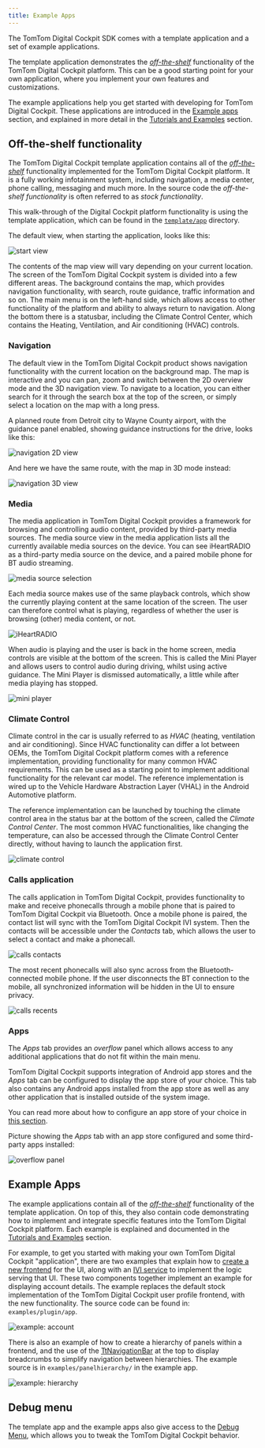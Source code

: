 ```yaml
---
title: Example Apps
---
```


The TomTom Digital Cockpit SDK comes with a template application and a set of example applications.

The template application demonstrates the
[_off-the-shelf_](/tomtom-digital-cockpit/developers/development/introduction#off-the-shelf-components-or-stock-components)
functionality of the TomTom Digital Cockpit platform. This can be a good starting point for your own
application, where you implement your own features and customizations.

The example applications help you get started with developing for TomTom Digital Cockpit. These
applications are introduced in the
[Example apps](#example-apps) section, and explained in more detail in the
[Tutorials and Examples](/tomtom-digital-cockpit/developers/tutorials-and-examples/overview) section.

## Off-the-shelf functionality

The TomTom Digital Cockpit template application contains all of the
[_off-the-shelf_](/tomtom-digital-cockpit/developers/development/introduction#off-the-shelf-components-or-stock-components)
functionality implemented for the TomTom Digital Cockpit platform. It is a fully working infotainment
system, including navigation, a media center, phone calling, messaging and much more. In the
source code the _off-the-shelf functionality_ is often referred to as _stock functionality_.

This walk-through of the Digital Cockpit platform functionality is using the template application, which can be found
in the
[`template/app`](https://github.com/tomtom-international/tomtom-digital-cockpit-sdk-examples/tree/main/template/app)
directory.

The default view, when starting the application, looks like this:

![start view](images/tomtom-digital-cockpit-detroit-map.png)

The contents of the map view will vary depending on your current location.
The screen of the TomTom Digital Cockpit system is divided into a few different areas. The background
contains the map, which provides navigation functionality, with search, route guidance, traffic
information and so on. The main menu is on the left-hand side, which allows access to other
functionality of the platform and ability to always return to navigation. Along the bottom there
is a statusbar, including the Climate Control Center, which contains the Heating, Ventilation,
and Air conditioning (HVAC) controls.

### Navigation

The default view in the TomTom Digital Cockpit product shows navigation functionality with the current
location on the background map. The map is interactive and you can pan, zoom and switch between the
2D overview mode and the 3D navigation view. To navigate to a location, you can either search for it
through the search box at the top of the screen, or simply select a location on the map with a long
press.

A planned route from Detroit city to Wayne County airport, with the guidance panel enabled, showing
guidance instructions for the drive, looks like this:

![navigation 2D view](images/navigation_route_to_wayne_airport_2D.png)

And here we have the same route, with the map in 3D mode instead:

![navigation 3D view](images/navigation_route_to_wayne_airport_3D.png)

### Media

The media application in TomTom Digital Cockpit provides a framework for browsing and controlling audio
content, provided by third-party media sources. The media source view in the media application lists all the
currently available media sources on the device. You can see iHeartRADIO as a third-party media source on
the device, and a paired mobile phone for BT audio streaming.

![media source selection](images/media_source_selection.png)

Each media source makes use of the same playback controls, which show the currently playing content
at the same location of the screen. The user can therefore control what is playing, regardless of
whether the user is browsing (other) media content, or not.

![iHeartRADIO](images/media_iheartradio.png)

When audio is playing and the user is back in the home screen, media controls are visible at the
bottom of the screen. This is called the Mini Player and allows users to control audio during
driving, whilst using active guidance. The Mini Player is dismissed automatically, a little while
after media playing has stopped.

![mini player](images/media_mini_player.png)

### Climate Control

Climate control in the car is usually referred to as _HVAC_ (heating, ventilation and air conditioning).
Since HVAC functionality can differ a lot between OEMs, the TomTom Digital Cockpit platform comes with a
reference implementation, providing functionality for many common HVAC requirements. This can be used
as a starting point to implement additional functionality for the relevant car model. The reference
implementation is wired up to the Vehicle Hardware Abstraction Layer (VHAL) in the Android Automotive
platform.

The reference implementation can be launched by touching the climate control area in the status bar
at the bottom of the screen, called the _Climate Control Center_. The most common HVAC
functionalities, like changing the temperature, can also be accessed through the Climate Control
Center directly, without having to launch the application first.

![climate control](images/climate_control.png)

### Calls application

The calls application in TomTom Digital Cockpit, provides functionality to make and receive phonecalls
through a mobile phone that is paired to TomTom Digital Cockpit via Bluetooth. Once a mobile phone is
paired, the contact list will sync with the TomTom Digital Cockpit IVI system. Then the contacts will be
accessible under the _Contacts_ tab, which allows the user to select a contact and make a
phonecall.

![calls contacts](images/calls_contacts.png)

The most recent phonecalls will also sync across from the Bluetooth-connected mobile phone. If the user
disconnects the BT connection to the mobile, all synchronized information will be hidden in the UI
to ensure privacy.

![calls recents](images/calls_recents.png)

### Apps

The _Apps_ tab provides an _overflow_ panel which allows access to any additional applications that
do not fit within the main menu.

TomTom Digital Cockpit supports integration of Android app stores and the _Apps_ tab can be configured to
display the app store of your choice. This tab also contains any Android apps installed from the app
store as well as any other application that is installed outside of the system image.

You can read more about how to configure an app store of your choice in
[this section](/tomtom-digital-cockpit/developers/tutorials-and-examples/setup/configure-an-app-store).

Picture showing the _Apps_ tab with an app store configured and some third-party apps installed:

![overflow panel](images/overflow_panel.png)

## Example Apps

The example applications contain all of the
[_off-the-shelf_](/tomtom-digital-cockpit/developers/development/introduction#off-the-shelf-components-or-stock-components)
functionality of the template application. On top of this, they also contain code demonstrating how to
implement and integrate specific features into the TomTom Digital Cockpit platform. Each example is
explained and documented in the
[Tutorials and Examples](/tomtom-digital-cockpit/developers/tutorials-and-examples/overview) section.

For example, to get you started with making your own TomTom Digital Cockpit "application", there are two examples
that explain how to
[create a new frontend](/tomtom-digital-cockpit/developers/tutorials-and-examples/basics/create-a-frontend-plugin)
for the UI, along with an
[IVI service](/tomtom-digital-cockpit/developers/tutorials-and-examples/basics/create-an-ivi-service)
to implement the logic serving that UI.
These two components together implement an example for displaying account details. The example replaces
the default stock implementation of the TomTom Digital Cockpit user profile frontend, with the new functionality.
The source code can be found in: `examples/plugin/app`.

![example: account](images/example_account.png)

There is also an example of how to create a hierarchy of panels within a frontend, and the use of
the [TtNavigationBar](TTIVI_ANDROID_TOOLS_API) at the top to display breadcrumbs to simplify
navigation between hierarchies. The example source is in `examples/panelhierarchy/` in the
example app.

![example: hierarchy](images/example_hierarchy.png)

## Debug menu

The template app and the example apps also give access to the
[Debug Menu](/tomtom-digital-cockpit/developers/getting-started/the-debug-menu),
which allows you to tweak the TomTom Digital Cockpit behavior.
